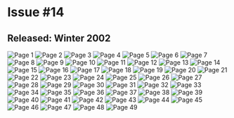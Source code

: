# Issue #14
## Released: Winter 2002

![Page 1](/img/wiki/ytv/whoa_magazine/issue_14/1.png)
![Page 2](/img/wiki/ytv/whoa_magazine/issue_14/2.png)
![Page 3](/img/wiki/ytv/whoa_magazine/issue_14/3.png)
![Page 4](/img/wiki/ytv/whoa_magazine/issue_14/4.png)
![Page 5](/img/wiki/ytv/whoa_magazine/issue_14/5.png)
![Page 6](/img/wiki/ytv/whoa_magazine/issue_14/6.png)
![Page 7](/img/wiki/ytv/whoa_magazine/issue_14/7.png)
![Page 8](/img/wiki/ytv/whoa_magazine/issue_14/8.png)
![Page 9](/img/wiki/ytv/whoa_magazine/issue_14/9.png)
![Page 10](/img/wiki/ytv/whoa_magazine/issue_14/10.png)
![Page 11](/img/wiki/ytv/whoa_magazine/issue_14/11.png)
![Page 12](/img/wiki/ytv/whoa_magazine/issue_14/12.png)
![Page 13](/img/wiki/ytv/whoa_magazine/issue_14/13.png)
![Page 14](/img/wiki/ytv/whoa_magazine/issue_14/14.png)
![Page 15](/img/wiki/ytv/whoa_magazine/issue_14/15.png)
![Page 16](/img/wiki/ytv/whoa_magazine/issue_14/16.png)
![Page 17](/img/wiki/ytv/whoa_magazine/issue_14/17.png)
![Page 18](/img/wiki/ytv/whoa_magazine/issue_14/18.png)
![Page 19](/img/wiki/ytv/whoa_magazine/issue_14/19.png)
![Page 20](/img/wiki/ytv/whoa_magazine/issue_14/20.png)
![Page 21](/img/wiki/ytv/whoa_magazine/issue_14/21.png)
![Page 22](/img/wiki/ytv/whoa_magazine/issue_14/22.png)
![Page 23](/img/wiki/ytv/whoa_magazine/issue_14/23.png)
![Page 24](/img/wiki/ytv/whoa_magazine/issue_14/24.png)
![Page 25](/img/wiki/ytv/whoa_magazine/issue_14/25.png)
![Page 26](/img/wiki/ytv/whoa_magazine/issue_14/26.png)
![Page 27](/img/wiki/ytv/whoa_magazine/issue_14/27.png)
![Page 28](/img/wiki/ytv/whoa_magazine/issue_14/28.png)
![Page 29](/img/wiki/ytv/whoa_magazine/issue_14/29.png)
![Page 30](/img/wiki/ytv/whoa_magazine/issue_14/30.png)
![Page 31](/img/wiki/ytv/whoa_magazine/issue_14/31.png)
![Page 32](/img/wiki/ytv/whoa_magazine/issue_14/32.png)
![Page 33](/img/wiki/ytv/whoa_magazine/issue_14/33.png)
![Page 34](/img/wiki/ytv/whoa_magazine/issue_14/34.png)
![Page 35](/img/wiki/ytv/whoa_magazine/issue_14/35.png)
![Page 36](/img/wiki/ytv/whoa_magazine/issue_14/36.png)
![Page 37](/img/wiki/ytv/whoa_magazine/issue_14/37.png)
![Page 38](/img/wiki/ytv/whoa_magazine/issue_14/38.png)
![Page 39](/img/wiki/ytv/whoa_magazine/issue_14/39.png)
![Page 40](/img/wiki/ytv/whoa_magazine/issue_14/40.png)
![Page 41](/img/wiki/ytv/whoa_magazine/issue_14/41.png)
![Page 42](/img/wiki/ytv/whoa_magazine/issue_14/42.png)
![Page 43](/img/wiki/ytv/whoa_magazine/issue_14/43.png)
![Page 44](/img/wiki/ytv/whoa_magazine/issue_14/44.png)
![Page 45](/img/wiki/ytv/whoa_magazine/issue_14/45.png)
![Page 46](/img/wiki/ytv/whoa_magazine/issue_14/46.png)
![Page 47](/img/wiki/ytv/whoa_magazine/issue_14/47.png)
![Page 48](/img/wiki/ytv/whoa_magazine/issue_14/48.png)
![Page 49](/img/wiki/ytv/whoa_magazine/issue_14/49.png)
